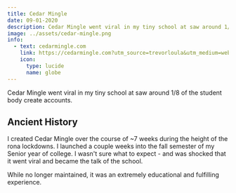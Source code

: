 ```yaml
---
title: Cedar Mingle
date: 09-01-2020
description: Cedar Mingle went viral in my tiny school at saw around 1/8 of the student body create accounts.
image: ../assets/cedar-mingle.png
info:
  - text: cedarmingle.com
    link: https://cedarmingle.com?utm_source=trevorloula&utm_medium=website&utm_campaign=cedar-mingle&utm_content=cedar-mingle
    icon:
      type: lucide
      name: globe
---
```


Cedar Mingle went viral in my tiny school at saw around 1/8 of the student body create accounts.

## Ancient History

I created Cedar Mingle over the course of ~7 weeks during the height of the rona lockdowns.
I launched a couple weeks into the fall semester of my Senior year of college.
I wasn't sure what to expect - and was shocked that it went viral and became the talk of the school.

While no longer maintained, it was an extremely educational and fulfilling experience.
